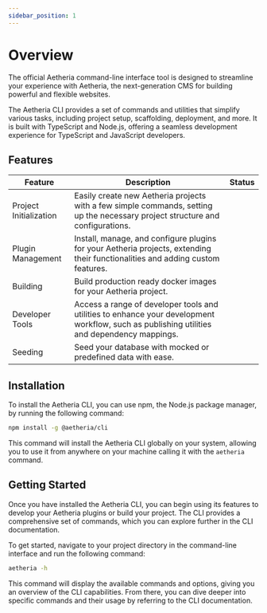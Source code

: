 ```yaml
---
sidebar_position: 1
---
```


# Overview

The official Aetheria command-line interface tool is designed to streamline your experience with Aetheria, the
next-generation CMS for building powerful and flexible websites.

The Aetheria CLI provides a set of commands and utilities that simplify various tasks, including project setup,
scaffolding, deployment, and more. It is built with TypeScript and Node.js, offering a seamless development experience
for TypeScript and JavaScript developers.

## Features

| Feature                | Description                                                                                                                                 |                   Status                    |
|------------------------|---------------------------------------------------------------------------------------------------------------------------------------------|:-------------------------------------------:|
| Project Initialization | Easily create new Aetheria projects with a few simple commands, setting up the necessary project structure and configurations.              | <Badge variant="info" title="Coming soon"/> |
| Plugin Management      | Install, manage, and configure plugins for your Aetheria projects, extending their functionalities and adding custom features.              | <Badge variant="primary" title="Included"/> |
| Building               | Build production ready docker images for your Aetheria project.                                                                             | <Badge variant="primary" title="Included"/> |
| Developer Tools        | Access a range of developer tools and utilities to enhance your development workflow, such as publishing utilities and dependency mappings. | <Badge variant="primary" title="Included"/> |
| Seeding                | Seed your database with mocked or predefined data with ease.                                                                                | <Badge variant="primary" title="Included"/> |

## Installation

To install the Aetheria CLI, you can use npm, the Node.js package manager, by running the following command:

```bash
npm install -g @aetheria/cli
```

This command will install the Aetheria CLI globally on your system, allowing you to use it from anywhere on your
machine calling it with the `aetheria` command.

## Getting Started

Once you have installed the Aetheria CLI, you can begin using its features to develop your Aetheria plugins or build
your project.
The CLI provides a comprehensive set of commands, which you can explore further in the CLI documentation.

To get started, navigate to your project directory in the command-line interface and run the following command:

```bash
aetheria -h
```

This command will display the available commands and options, giving you an overview of the CLI capabilities. From
there, you can dive deeper into specific commands and their usage by referring to the CLI documentation.
